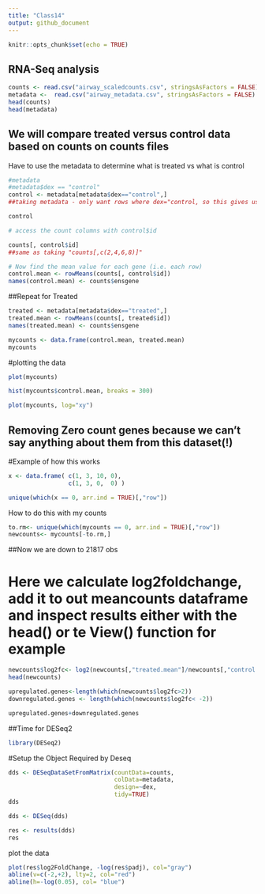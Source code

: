 ```yaml
---
title: "Class14"
output: github_document
---
```


```r
knitr::opts_chunk$set(echo = TRUE)
```

## RNA-Seq analysis

```r
counts <- read.csv("airway_scaledcounts.csv", stringsAsFactors = FALSE)
metadata <-  read.csv("airway_metadata.csv", stringsAsFactors = FALSE)
head(counts)
head(metadata)
```

## We will compare treated versus control data based on counts on counts files
Have to use the metadata to determine what is treated vs what is control

```r
#metadata
#metadata$dex == "control"
control <- metadata[metadata$dex=="control",]
##taking metadata - only want rows where dex="control, so this gives us a data frame with just the control data. Adding the $id takes the id column of each of these

control
```

```r
# access the count columns with control$id

counts[, control$id]
##same as taking "counts[,c(2,4,6,8)]"
```

```r
# Now find the mean value for each gene (i.e. each row)
control.mean <- rowMeans(counts[, control$id])
names(control.mean) <- counts$ensgene
```

##Repeat for Treated

```r
treated <- metadata[metadata$dex=="treated",]
treated.mean <- rowMeans(counts[, treated$id])
names(treated.mean) <- counts$ensgene
```

```r
mycounts <- data.frame(control.mean, treated.mean)
mycounts

```
#plotting the data

```r
plot(mycounts)
```

```r
hist(mycounts$control.mean, breaks = 300)
```

```r
plot(mycounts, log="xy")
```
## Removing Zero count genes because we can't say anything about them from this dataset(!)
#Example of how this works

```r
x <- data.frame( c(1, 3, 10, 0),
                 c(1, 3, 0,  0) )

unique(which(x == 0, arr.ind = TRUE)[,"row"])
```

How to do this with my counts
```r

to.rm<- unique(which(mycounts == 0, arr.ind = TRUE)[,"row"])
newcounts<- mycounts[-to.rm,]
```

##Now we are down to 21817 obs

# Here we calculate log2foldchange, add it to out meancounts dataframe and inspect results either with the head() or te View() function for example

```r
newcounts$log2fc<- log2(newcounts[,"treated.mean"]/newcounts[,"control.mean"])
head(newcounts)

upregulated.genes<-length(which(newcounts$log2fc>2))
downregulated.genes <- length(which(newcounts$log2fc< -2))

upregulated.genes+downregulated.genes

```

##Time for DESeq2

```r
library(DESeq2)
```
#Setup the Object Required by Deseq
```r
dds <- DESeqDataSetFromMatrix(countData=counts, 
                              colData=metadata, 
                              design=~dex, 
                              tidy=TRUE)
dds

```

```r
dds <- DESeq(dds)
```
```r
res <- results(dds)
res
```

plot the data

```r
plot(res$log2FoldChange, -log(res$padj), col="gray")
abline(v=c(-2,+2), lty=2, col="red")
abline(h=-log(0.05), col= "blue")
```